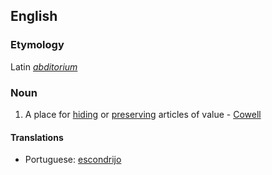 ==English==

===Etymology===
Latin ''[[abditorium]]''

===Noun===
{{en-noun|abditories}}
# A place for [[hiding]] or [[preserving]] articles of value - [[Cowell]]

====Translations====
*Portuguese: [[escondrijo]]